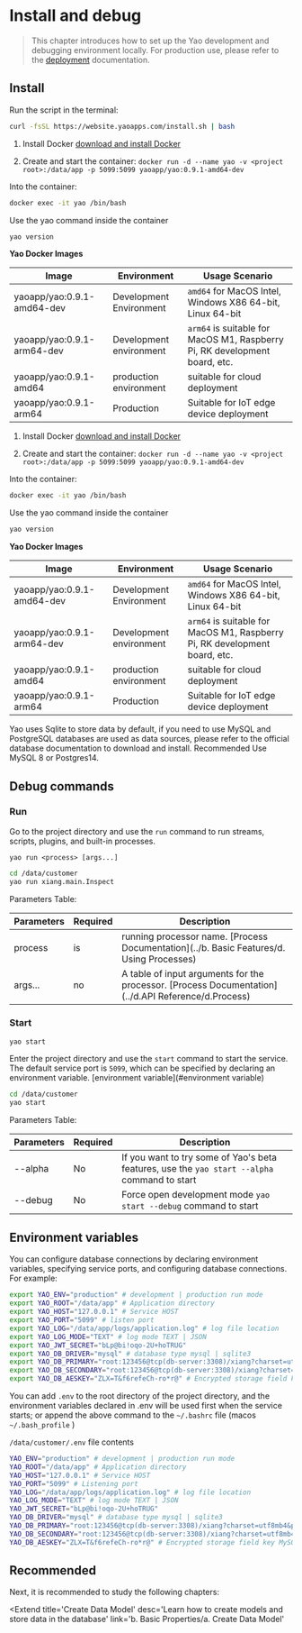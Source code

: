 # Install and debug

<blockquote>

This chapter introduces how to set up the Yao development and debugging environment locally. For production use, please refer to the <a href="../g.deployment">deployment</a> documentation.

</blockquote>

## Install

<Tabs defaultActiveKey='1'>
<TabPane tab='Linux & MacOS' key='1'>

Run the script in the terminal:

```bash
curl -fsSL https://website.yaoapps.com/install.sh | bash
```

</TabPane>

<TabPane tab='Windows' key='2'>

1. Install Docker [download and install Docker](https://docs.docker.com/desktop/windows/install/)

2. Create and start the container: `docker run -d --name yao -v <project root>:/data/app -p 5099:5099 yaoapp/yao:0.9.1-amd64-dev`

Into the container:

```bash
docker exec -it yao /bin/bash
```

Use the yao command inside the container

```bash
yao version
```

**Yao Docker Images**

| Image                      | Environment             | Usage Scenario                                                             |
| -------------------------- | ----------------------- | -------------------------------------------------------------------------- |
| yaoapp/yao:0.9.1-amd64-dev | Development Environment | `amd64` for MacOS Intel, Windows X86 64-bit, Linux 64-bit                  |
| yaoapp/yao:0.9.1-arm64-dev | Development environment | `arm64` is suitable for MacOS M1, Raspberry Pi, RK development board, etc. |
| yaoapp/yao:0.9.1-amd64     | production environment  | suitable for cloud deployment                                              |
| yaoapp/yao:0.9.1-arm64     | Production              | Suitable for IoT edge device deployment                                    |

</TabPane>

<TabPane tab='Docker (recommended)' key='3'>

1. Install Docker [download and install Docker](https://docs.docker.com/get-docker/)

2. Create and start the container: `docker run -d --name yao -v <project root>:/data/app -p 5099:5099 yaoapp/yao:0.9.1-amd64-dev`

Into the container:

```bash
docker exec -it yao /bin/bash
```

Use the yao command inside the container

```bash
yao version
```

**Yao Docker Images**

| Image                      | Environment             | Usage Scenario                                                             |
| -------------------------- | ----------------------- | -------------------------------------------------------------------------- |
| yaoapp/yao:0.9.1-amd64-dev | Development Environment | `amd64` for MacOS Intel, Windows X86 64-bit, Linux 64-bit                  |
| yaoapp/yao:0.9.1-arm64-dev | Development environment | `arm64` is suitable for MacOS M1, Raspberry Pi, RK development board, etc. |
| yaoapp/yao:0.9.1-amd64     | production environment  | suitable for cloud deployment                                              |
| yaoapp/yao:0.9.1-arm64     | Production              | Suitable for IoT edge device deployment                                    |

</TabPane>

</Tabs>

<Notice type='success'>
	Yao uses Sqlite to store data by default, if you need to use MySQL and PostgreSQL databases
	are used as data sources, please refer to the official database documentation to download and
	install. Recommended Use MySQL 8 or Postgres14.
</Notice>

## Debug commands

### Run

Go to the project directory and use the `run` command to run streams, scripts, plugins, and built-in processes.

`yao run <process> [args...]`

```bash
cd /data/customer
yao run xiang.main.Inspect
```

Parameters Table:

| Parameters | Required | Description                                                                                             |
| ---------- | -------- | ------------------------------------------------------------------------------------------------------- |
| process    | is       | running processor name. [Process Documentation](../b. Basic Features/d. Using Processes)             |
| args...    | no       | A table of input arguments for the processor. [Process Documentation](../d.API Reference/d.Process) |

### Start

`yao start`

Enter the project directory and use the `start` command to start the service. The default service port is `5099`, which can be specified by declaring an environment variable. [environment variable](#environment variable)

```bash
cd /data/customer
yao start
```

Parameters Table:

| Parameters | Required | Description                                                                                  |
| ---------- | -------- | -------------------------------------------------------------------------------------------- |
| --alpha    | No       | If you want to try some of Yao's beta features, use the `yao start --alpha` command to start |
| --debug    | No       | Force open development mode `yao start --debug` command to start                             |

## Environment variables

You can configure database connections by declaring environment variables, specifying service ports, and configuring database connections. For example:

```bash
export YAO_ENV="production" # development | production run mode
export YAO_ROOT="/data/app" # Application directory
export YAO_HOST="127.0.0.1" # Service HOST
export YAO_PORT="5099" # listen port
export YAO_LOG="/data/app/logs/application.log" # log file location
export YAO_LOG_MODE="TEXT" # log mode TEXT | JSON
export YAO_JWT_SECRET="bLp@bi!oqo-2U+hoTRUG"
export YAO_DB_DRIVER="mysql" # database type mysql | sqlite3
export YAO_DB_PRIMARY="root:123456@tcp(db-server:3308)/xiang?charset=utf8mb4&parseTime=True&loc=Local" # Main library connection
export YAO_DB_SECONDARY="root:123456@tcp(db-server:3308)/xiang?charset=utf8mb4&parseTime=True&loc=Local" # Connect from the library
export YAO_DB_AESKEY="ZLX=T&f6refeCh-ro*r@" # Encrypted storage field key MySQL Only
```

You can add `.env` to the root directory of the project directory, and the environment variables declared in .env will be used first when the service starts; or append the above command to the `~/.bashrc` file (macos `~/.bash_profile` )

`/data/customer/.env` file contents

```bash
YAO_ENV="production" # development | production run mode
YAO_ROOT="/data/app" # Application directory
YAO_HOST="127.0.0.1" # Service HOST
YAO_PORT="5099" # Listening port
YAO_LOG="/data/app/logs/application.log" # log file location
YAO_LOG_MODE="TEXT" # log mode TEXT | JSON
YAO_JWT_SECRET="bLp@bi!oqo-2U+hoTRUG"
YAO_DB_DRIVER="mysql" # database type mysql | sqlite3
YAO_DB_PRIMARY="root:123456@tcp(db-server:3308)/xiang?charset=utf8mb4&parseTime=True&loc=Local" # Main library connection
YAO_DB_SECONDARY="root:123456@tcp(db-server:3308)/xiang?charset=utf8mb4&parseTime=True&loc=Local" # Connect from the library
YAO_DB_AESKEY="ZLX=T&f6refeCh-ro*r@" # Encrypted storage field key MySQL Only

```

## Recommended

Next, it is recommended to study the following chapters:

<Extend
	title='Create Data Model'
	desc='Learn how to create models and store data in the database'
	link='b. Basic Properties/a. Create Data Model'
></Extend>

<Div style={{ display: 'flex', justifyContent: 'space-between' }}>
	<Link type='prev' title='Getting Started' link='a.Introduction/a.Getting Started'></Link>
	<Link type='next' title='Why choose Yao' link='a. Introduction/c. Why choose Yao'></Link>
</Div>
